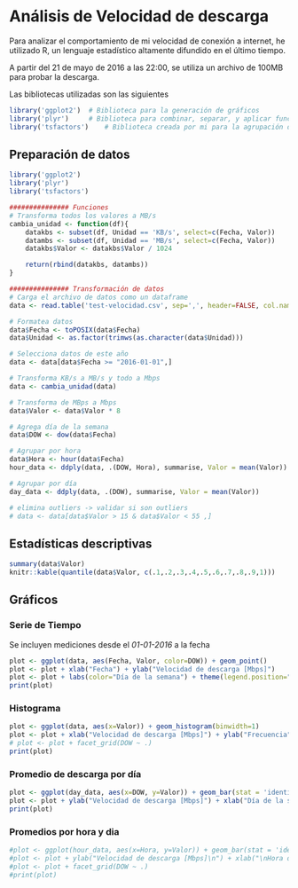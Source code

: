 # Análisis de Velocidad de descarga

Para analizar el comportamiento de mi velocidad de conexión a internet, he utilizado R, un lenguaje estadístico altamente difundido en el último tiempo.

A partir del 21 de mayo de 2016 a las 22:00, se utiliza un archivo de 100MB para probar la descarga.

Las bibliotecas utilizadas son las siguientes
```r
library('ggplot2') 	# Biblioteca para la generación de gráficos
library('plyr') 	# Biblioteca para combinar, separar, y aplicar funciones sobre dataframes
library('tsfactors')	# Biblioteca creada por mi para la agrupación de datos de series de tiempo
```

## Preparación de datos

```r
library('ggplot2')
library('plyr')
library('tsfactors')

############### Funciones
# Transforma todos los valores a MB/s
cambia_unidad <- function(df){
	datakbs <- subset(df, Unidad == 'KB/s', select=c(Fecha, Valor))
	datambs <- subset(df, Unidad == 'MB/s', select=c(Fecha, Valor))
	datakbs$Valor <- datakbs$Valor / 1024

	return(rbind(datakbs, datambs))
}

############### Transformación de datos
# Carga el archivo de datos como un dataframe
data <- read.table('test-velocidad.csv', sep=',', header=FALSE, col.names=c('Fecha', 'Valor', 'Unidad'))

# Formatea datos
data$Fecha <- toPOSIX(data$Fecha)
data$Unidad <- as.factor(trimws(as.character(data$Unidad)))

# Selecciona datos de este año
data <- data[data$Fecha >= "2016-01-01",]

# Transforma KB/s a MB/s y todo a Mbps
data <- cambia_unidad(data)

# Transforma de MBps a Mbps
data$Valor <- data$Valor * 8

# Agrega día de la semana
data$DOW <- dow(data$Fecha)

# Agrupar por hora
data$Hora <- hour(data$Fecha)
hour_data <- ddply(data, .(DOW, Hora), summarise, Valor = mean(Valor))

# Agrupar por día
day_data <- ddply(data, .(DOW), summarise, Valor = mean(Valor))

# elimina outliers -> validar si son outliers
# data <- data[data$Valor > 15 & data$Valor < 55 ,]
```

## Estadísticas descriptivas

```r
summary(data$Valor)
knitr::kable(quantile(data$Valor, c(.1,.2,.3,.4,.5,.6,.7,.8,.9,1)))
```

## Gráficos

### Serie de Tiempo

Se incluyen mediciones desde el _01-01-2016_ a la fecha 
```r
plot <- ggplot(data, aes(Fecha, Valor, color=DOW)) + geom_point()
plot <- plot + xlab("Fecha") + ylab("Velocidad de descarga [Mbps]")
plot <- plot + labs(color="Día de la semana") + theme(legend.position="bottom")
print(plot)
```

### Histograma
```r
plot <- ggplot(data, aes(x=Valor)) + geom_histogram(binwidth=1)
plot <- plot + xlab("Velocidad de descarga [Mbps]") + ylab("Frecuencia")
# plot <- plot + facet_grid(DOW ~ .)
print(plot)
```

### Promedio de descarga por día
```r
plot <- ggplot(day_data, aes(x=DOW, y=Valor)) + geom_bar(stat = 'identity') + geom_hline(yintercept=40)
plot <- plot + ylab("Velocidad de descarga [Mbps]") + xlab("Día de la semana")
print(plot)
```

### Promedios por hora y dia
```r
#plot <- ggplot(hour_data, aes(x=Hora, y=Valor)) + geom_bar(stat = 'identity') + geom_hline(yintercept=40)
#plot <- plot + ylab("Velocidad de descarga [Mbps]\n") + xlab("\nHora del Día")
#plot <- plot + facet_grid(DOW ~ .)
#print(plot)
```
